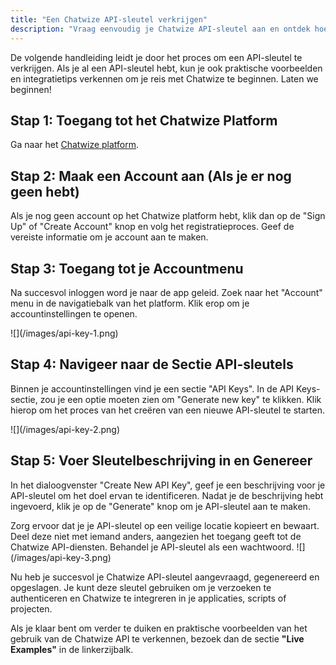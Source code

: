 ```yaml
---
title: "Een Chatwize API-sleutel verkrijgen"
description: "Vraag eenvoudig je Chatwize API-sleutel aan en ontdek hoe je deze gebruikt voor krachtige integraties en chatbotautomatisering."
---
```


De volgende handleiding leidt je door het proces om een API-sleutel te verkrijgen. Als je al een API-sleutel hebt,
kun je ook praktische voorbeelden en integratietips verkennen om je reis met Chatwize te beginnen. Laten we beginnen\!

## Stap 1: Toegang tot het Chatwize Platform

Ga naar het [Chatwize platform](https://app.chatwize.ai).

## Stap 2: Maak een Account aan (Als je er nog geen hebt)

Als je nog geen account op het Chatwize platform hebt, klik dan op de "Sign Up" of "Create Account"
knop en volg het registratieproces. Geef de vereiste informatie om je account aan te maken.

## Stap 3: Toegang tot je Accountmenu

Na succesvol inloggen word je naar de app geleid. Zoek naar het "Account" menu in de
navigatiebalk van het platform. Klik erop om je accountinstellingen te openen.

<Frame>
  ![](/images/api-key-1.png)
</Frame>

## Stap 4: Navigeer naar de Sectie API-sleutels

Binnen je accountinstellingen vind je een sectie "API Keys". In de API Keys-sectie,
zou je een optie moeten zien om "Generate new key" te klikken. Klik hierop om het proces van het creëren van een nieuwe API-sleutel te starten.

<Frame>
  ![](/images/api-key-2.png)
</Frame>

## Stap 5: Voer Sleutelbeschrijving in en Genereer

In het dialoogvenster "Create New API Key", geef je een beschrijving voor je API-sleutel om het doel ervan te identificeren.
Nadat je de beschrijving hebt ingevoerd, klik je op de "Generate" knop om je API-sleutel aan te maken.

<Warning>
  Zorg ervoor dat je je API-sleutel op een veilige locatie kopieert en bewaart. Deel deze niet
  met iemand anders, aangezien het toegang geeft tot de Chatwize API-diensten. Behandel je
  API-sleutel als een wachtwoord.
</Warning>

<Frame>
  ![](/images/api-key-3.png)
</Frame>

Nu heb je succesvol je Chatwize API-sleutel aangevraagd, gegenereerd en opgeslagen.
Je kunt deze sleutel gebruiken om je verzoeken te authenticeren en Chatwize te integreren in je applicaties, scripts of projecten.

Als je klaar bent om verder te duiken en praktische voorbeelden van het gebruik van de Chatwize API te verkennen, bezoek dan de sectie **"Live Examples"** in de linkerzijbalk.